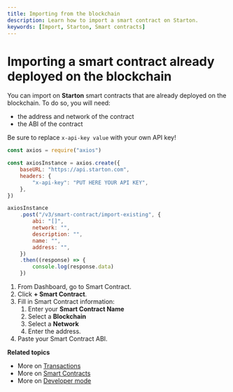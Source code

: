 ```yaml
---
title: Importing from the blockchain
description: Learn how to import a smart contract on Starton.
keywords: [Import, Starton, Smart contracts]
---
```



# Importing a smart contract already deployed on the blockchain

You can import on **Starton** smart contracts that are already deployed on the blockchain.
To do so, you will need:

-   the address and network of the contract
-   the ABI of the contract

Be sure to replace `x-api-key value` with your own API key!

<Tabs>
<TabItem value="code" label="From Code">

```jsx showLineNumbers
const axios = require("axios")

const axiosInstance = axios.create({
	baseURL: "https://api.starton.com",
	headers: {
		"x-api-key": "PUT HERE YOUR API KEY",
	},
})

axiosInstance
	.post("/v3/smart-contract/import-existing", {
		abi: "[]",
		network: "",
		description: "",
		name: "",
		address: "",
	})
	.then((response) => {
		console.log(response.data)
	})
```

</TabItem> 
<TabItem value="dashboard" label="From Webapp">

1. From Dashboard, go to Smart Contract.
1. Click **+ Smart Contract**.
1. Fill in Smart Contract information:
    1. Enter your **Smart Contract Name**
    1. Select a **Blockchain**
    1. Select a **Network**
    1. Enter the address.
1. Paste your Smart Contract ABI.

</TabItem>
</Tabs>

**Related topics**

-   More on [Transactions](/Transactions/creating-a-transaction.mdx)
-   More on [Smart Contracts](/Smart-contract/understanding-smart-contracts.md)
-   More on [Developer mode](/Developer/Discovering-coding-interface.md)

